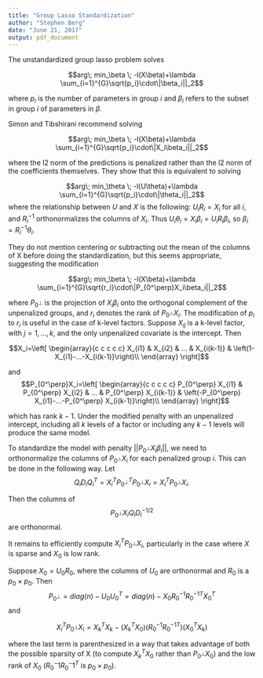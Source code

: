```yaml
---
title: "Group Lasso Standardization"
author: "Stephen Berg"
date: "June 21, 2017"
output: pdf_document
---
```


The unstandardized group lasso problem solves

$$arg\; min_\beta \; -l(X\beta)+\lambda \sum_{i=1}^{G}\sqrt{p_i}\cdot\|\beta_i||_2$$

where $p_i$ is the number of parameters in group $i$ and $\beta_i$ refers to the subset in group $i$ of parameters in $\beta$.

Simon and Tibshirani recommend solving

$$arg\; min_\beta \; -l(X\beta)+\lambda \sum_{i=1}^{G}\sqrt{p_i}\cdot\|X_i\beta_i||_2$$

where the l2 norm of the predictions is penalized rather than the l2 norm of the coefficients themselves. They show that this is equivalent to solving

$$arg\; min_\theta \; -l(U\theta)+\lambda \sum_{i=1}^{G}\sqrt{p_i}\cdot\|\theta_i||_2$$
where the relationship between $U$ and $X$ is the following: $U_iR_i=X_i$ for all $i$, and $R_i^{-1}$ orthonormalizes the columns of $X_i$. Thus $U_i\theta_i=X_i\beta_i=U_iR_i\beta_i$, so $\beta_i=R_i^{-1}\theta_i$.

They do not mention centering or subtracting out the mean of the columns of X before doing the standardization, but this seems appropriate, suggesting the modification 

$$arg\; min_\beta \; -l(X\beta)+\lambda \sum_{i=1}^{G}\sqrt{r_i}\cdot\|P_{0^\perp}X_i\beta_i||_2$$

where $P_{0^\perp}$ is the projection of $X_i\beta_i$ onto the orthogonal complement of the unpenalized groups, and $r_i$ denotes the rank of $P_{0^\perp}X_i$. The modification of $p_i$ to $r_i$ is useful in the case of k-level factors. Suppose $X_{ij}$ is a k-level factor, with $j=1,...,k$, and the only unpenalized covariate is the intercept. Then 

$$X_i=\left[
\begin{array}{c c c c c}
X_{i1} & X_{i2} & ... & X_{i(k-1)} & \left(1-X_{i1}-...-X_{i(k-1)}\right)\\
\end{array}
\right]$$

and $$P_{0^\perp}X_i=\left[
\begin{array}{c c c c c}
P_{0^\perp} X_{i1} & P_{0^\perp} X_{i2} & ... & P_{0^\perp} X_{i(k-1)} & \left(-P_{0^\perp} X_{i1}-...-P_{0^\perp} X_{i(k-1)}\right)\\
\end{array}
\right]$$

which has rank $k-1$. Under the modified penalty with an unpenalized intercept, including all $k$ levels of a factor or including any $k-1$ levels will produce the same model.

To standardize the model with penalty $||P_{0^\perp}X_i\beta_i||$, we need to orthonormalize the columns of $P_{0^\perp}X_i$ for each penalized group $i$. This can be done in the following way. Let $$Q_iD_iQ_i^T=X_i^TP_{0^\perp}^TP_{0^\perp}X_i=X_i^TP_{0^\perp}X_i.$$

Then the columns of $$P_{0^\perp}X_iQ_iD_i^{-1/2}$$ are orthonormal.

It remains to efficiently compute $X_i^TP_{0^\perp}X_i$, particularly in the case where $X$ is sparse and $X_0$ is low rank.

Suppose $X_0=U_0R_0$, where the columns of $U_0$ are orthonormal and $R_0$ is a $p_0\times p_0$. Then 
$$P_{0^\perp}=diag(n)-U_0U_0^T=diag(n)-X_0R_0^{-1}{R_0^{-1}}^TX_0^T$$ 
and 

$$X_i^TP_{0^\perp}X_i=X_k^TX_k-(X_k^TX_0)(R_0^{-1}{R_0^{-1}}^T)(X_0^TX_k)$$

where the last term is parenthesized in a way that takes advantage of both the possible sparsity of X (to compute $X_k^TX_0$ rather than $P_{0^\perp}X_0$) and the low rank of $X_0$ ($R_0^-1{R_0^-1}^T$ is $p_0\times p_0$). 